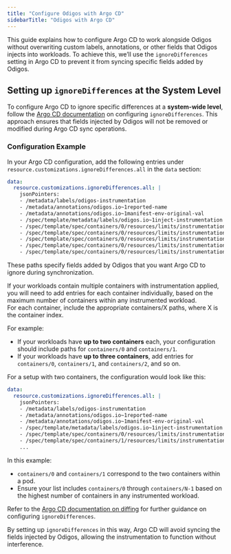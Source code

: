```yaml
---
title: "Configure Odigos with Argo CD"
sidebarTitle: "Odigos with Argo CD"
---
```


This guide explains how to configure Argo CD to work alongside Odigos without overwriting custom labels, annotations, or other fields that Odigos injects into workloads. To achieve this, we’ll use the `ignoreDifferences` setting in Argo CD to prevent it from syncing specific fields added by Odigos.

## Setting up `ignoreDifferences` at the System Level

To configure Argo CD to ignore specific differences at a **system-wide level**, follow the [Argo CD documentation](https://argo-cd.readthedocs.io/en/stable/user-guide/diffing/#system-level-configuration) on configuring `ignoreDifferences`. This approach ensures that fields injected by Odigos will not be removed or modified during Argo CD sync operations.

### Configuration Example

In your Argo CD configuration, add the following entries under `resource.customizations.ignoreDifferences.all` in the `data` section:

```yaml
data:
  resource.customizations.ignoreDifferences.all: |
    jsonPointers:
    - /metadata/labels/odigos-instrumentation
    - /metadata/annotations/odigos.io~1reported-name
    - /metadata/annotations/odigos.io~1manifest-env-original-val
    - /spec/template/metadata/labels/odigos.io~1inject-instrumentation
    - /spec/template/spec/containers/0/resources/limits/instrumentation.odigos.io~1python-native-community
    - /spec/template/spec/containers/0/resources/limits/instrumentation.odigos.io~1go-ebpf-community
    - /spec/template/spec/containers/0/resources/limits/instrumentation.odigos.io~1javascript-native-community
    - /spec/template/spec/containers/0/resources/limits/instrumentation.odigos.io~1java-native-community
    - /spec/template/spec/containers/0/resources/limits/instrumentation.odigos.io~1dotnet-native-community
```


These paths specify fields added by Odigos that you want Argo CD to ignore during synchronization.

If your workloads contain multiple containers with instrumentation applied, you will need to add entries for each container individually, based on the maximum number of containers within any instrumented workload.   
For each container, include the appropriate containers/X paths, where X is the container index.

For example:

- If your workloads have **up to two containers** each, your configuration should include paths for `containers/0` and `containers/1`.
- If your workloads have **up to three containers**, add entries for `containers/0`, `containers/1`, and `containers/2`, and so on.


For a setup with two containers, the configuration would look like this:


```yaml
data:
  resource.customizations.ignoreDifferences.all: |
    jsonPointers:
    - /metadata/labels/odigos-instrumentation
    - /metadata/annotations/odigos.io~1reported-name
    - /metadata/annotations/odigos.io~1manifest-env-original-val
    - /spec/template/metadata/labels/odigos.io~1inject-instrumentation
    - /spec/template/spec/containers/0/resources/limits/instrumentation.odigos.io~1python-native-community
    - /spec/template/spec/containers/1/resources/limits/instrumentation.odigos.io~1python-native-community
    ...

```

In this example:

- `containers/0` and `containers/1` correspond to the two containers within a pod.
- Ensure your list includes `containers/0` through `containers/N-1` based on the highest number of containers in any instrumented workload.


Refer to the [Argo CD documentation on diffing](https://argo-cd.readthedocs.io/en/stable/user-guide/diffing/) for further guidance on configuring `ignoreDifferences`.

By setting up `ignoreDifferences` in this way, Argo CD will avoid syncing the fields injected by Odigos, allowing the instrumentation to function without interference.
